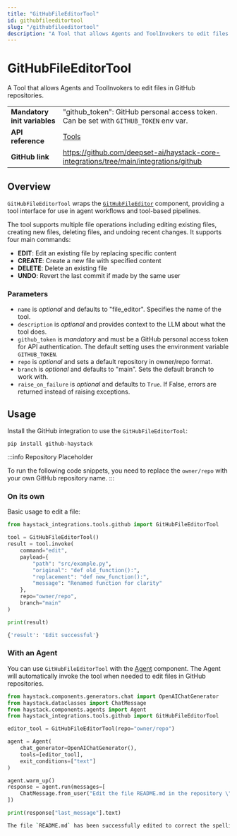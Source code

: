 ```yaml
---
title: "GitHubFileEditorTool"
id: githubfileeditortool
slug: "/githubfileeditortool"
description: "A Tool that allows Agents and ToolInvokers to edit files in GitHub repositories."
---
```


# GitHubFileEditorTool

A Tool that allows Agents and ToolInvokers to edit files in GitHub repositories.

|  |  |
| --- | --- |
| **Mandatory init variables** | "github_token": GitHub personal access token. Can be set with `GITHUB_TOKEN` env var.    |
| **API reference**            | [Tools](/reference/tools-api)                                                            |
| **GitHub link**              | https://github.com/deepset-ai/haystack-core-integrations/tree/main/integrations/github |

## Overview

`GitHubFileEditorTool` wraps the [`GitHubFileEditor`](../../pipeline-components/connectors/githubfileeditor.mdx) component, providing a tool interface for use in agent workflows and tool-based pipelines.

The tool supports multiple file operations including editing existing files, creating new files, deleting files, and undoing recent changes. It supports four main commands:

- **EDIT**: Edit an existing file by replacing specific content
- **CREATE**: Create a new file with specified content  
- **DELETE**: Delete an existing file
- **UNDO**: Revert the last commit if made by the same user

### Parameters

- `name` is _optional_ and defaults to "file_editor". Specifies the name of the tool.
- `description` is _optional_ and provides context to the LLM about what the tool does.
- `github_token` is _mandatory_ and must be a GitHub personal access token for API authentication. The default setting uses the environment variable `GITHUB_TOKEN`.
- `repo` is _optional_ and sets a default repository in owner/repo format.
- `branch` is _optional_ and defaults to "main". Sets the default branch to work with.
- `raise_on_failure` is _optional_ and defaults to `True`. If False, errors are returned instead of raising exceptions.

## Usage

Install the GitHub integration to use the `GitHubFileEditorTool`:

```shell
pip install github-haystack
```

:::info
Repository Placeholder

To run the following code snippets, you need to replace the `owner/repo` with your own GitHub repository name.
:::

### On its own

Basic usage to edit a file:

```python
from haystack_integrations.tools.github import GitHubFileEditorTool

tool = GitHubFileEditorTool()
result = tool.invoke(
    command="edit",
    payload={
        "path": "src/example.py",
        "original": "def old_function():",
        "replacement": "def new_function():",
        "message": "Renamed function for clarity"
    },
    repo="owner/repo",
    branch="main"
)

print(result)
```

```bash
{'result': 'Edit successful'}
```

### With an Agent

You can use `GitHubFileEditorTool` with the [Agent](../../pipeline-components/agents-1/agent.mdx) component. The Agent will automatically invoke the tool when needed to edit files in GitHub repositories.

```python
from haystack.components.generators.chat import OpenAIChatGenerator
from haystack.dataclasses import ChatMessage
from haystack.components.agents import Agent
from haystack_integrations.tools.github import GitHubFileEditorTool

editor_tool = GitHubFileEditorTool(repo="owner/repo")

agent = Agent(
    chat_generator=OpenAIChatGenerator(),
    tools=[editor_tool],
    exit_conditions=["text"]
)

agent.warm_up()
response = agent.run(messages=[
    ChatMessage.from_user("Edit the file README.md in the repository \"owner/repo\" and replace the original string 'tpyo' with the replacement 'typo'. This is all context you need.")
])

print(response["last_message"].text)
```

```bash
The file `README.md` has been successfully edited to correct the spelling of 'tpyo' to 'typo'.
```